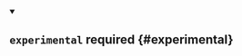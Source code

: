 


<details className="config-field" data-expandable="true" open>
<summary>

## `experimental` <span className="config-field-required" data-required="false">required</span> <span className="config-field-type"></span> <span className="config-field-default"></span> <span className="config-field-enum"></span> {#experimental}



</summary>

<PartialExperimentalreference />


</details>
